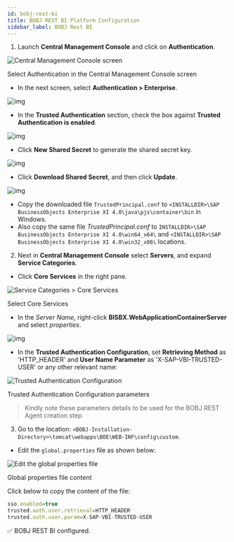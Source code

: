```yaml
---
id: bobj-rest-bi 
title: BOBJ REST BI Platform Configuration
sidebar_label: BOBJ Rest BI 
---
```



1. Launch **Central Management Console** and click on **Authentication**.

<div class="center">
  <Zoom>
<img alt="Central Management Console screen" src={useBaseUrl('/doc-images/cms.png')}/>
  </Zoom>
	<p>Select Authentication in the Central Management Console screen</p>
</ div>

* In the next screen, select **Authentication > Enterprise**.

<div class="center">
  <Zoom>
<img alt="img" src={useBaseUrl('/doc-images/admin-guide/central-management-console.png')}/>
  </Zoom>
</div>

* In the **Trusted Authentication** section, check the box against **Trusted Authentication is enabled**.

<div class="center">
  <Zoom>
<img alt="img" src={useBaseUrl('/doc-images/bobj-trusted1.png')}/>
  </Zoom>
</ div>

* Click **New Shared Secret** to generate the shared secret key.

<div class="center">
  <Zoom>
<img alt="img" src={useBaseUrl('/doc-images/bobj-trusted2.png')}/>
  </Zoom>
</ div>

* Click **Download Shared Secret**, and then click **Update**.

<div class="center">
  <Zoom>
<img alt="img" src={useBaseUrl('/doc-images/bobj-trusted3.png')}/>
  </Zoom>
</ div>

* Copy the downloaded file `TrustedPrincipal.conf` to `<INSTALLDIR>\SAP BusinessObjects Enterprise XI 4.0\java\pjs\container\bin` in Windows.
* Also copy the same file *TrustedPrincipal.conf* to `INSTALLDIR>\SAP BusinessObjects Enterprise XI 4.0\win64_x64\` and `<INSTALLDIR>\SAP BusinessObjects Enterprise XI 4.0\win32_x86\` locations.

2. Next in **Central Management Console** select **Servers**, and expand  **Service Categories**. 
  - Click **Core Services** in the right pane.

<div class="center">
  <Zoom>
<img alt="Service Categories > Core Services" src={useBaseUrl('/doc-images/core-services.png')}/>
  </Zoom>
	<p>Select Core Services</p>
</ div>


  - In the *Server Name*, right-click **BISBX.WebApplicationContainerServer** and select *properties*.

<div class="center">
  <Zoom>
<img alt="img" src={useBaseUrl('/doc-images/wac-services.png')}/>
  </Zoom>
</ div>

  - In the **Trusted Authentication Configuration**, set **Retrieving Method** as 'HTTP_HEADER' and **User Name Parameter** as 'X-SAP-VBI-TRUSTED-USER' or any other relevant name:

<div class="center">
  <Zoom>
<img alt="Trusted Authentication Configuration" src={useBaseUrl('/doc-images/trusted-auth-config.png')}/>
  </Zoom>
	<p>Trusted Authentication Configuration parameters</p>
</ div>

> Kindly note these parameters details to be used for the BOBJ REST Agent creation step.

3. Go to the location: `<BOBJ-Installation-Directory>\tomcat\webapps\BOE\WEB-INF\config\custom`.

 - Edit the `global.properties` file as shown below:
  
<div class="center">
  <Zoom>
<img alt="Edit the global properties file" src={useBaseUrl('/doc-images/global-properties-edit.png')}/>
  </Zoom>
	<p>Global properties file content</p>
</ div>


Click below to copy the content of the file:

  ```jsx title="BOBJ-Installation-Directory>\tomcat\webapps\BOE\WEB-INF\config\custom\global.properties"
  sso.enabled=true 
  trusted.auth.user.retrieval=HTTP_HEADER 
  trusted.auth.user.param=X-SAP-VBI-TRUSTED-USER
  ```

:white_check_mark: BOBJ REST BI configured.
